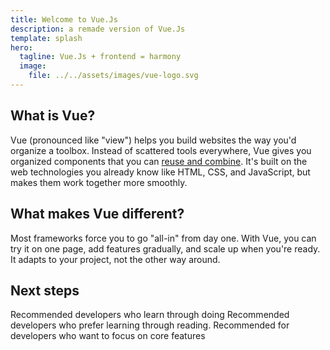 ```yaml
---
title: Welcome to Vue.Js
description: a remade version of Vue.Js
template: splash
hero:
  tagline: Vue.Js + frontend = harmony
  image:
    file: ../../assets/images/vue-logo.svg
---
```



## What is Vue?

Vue (pronounced like "view") helps you build websites the way you'd organize a toolbox. Instead of scattered tools everywhere, Vue gives you organized components that you can [reuse and combine](/guides/quickstart/). It's built on the web technologies you already know like HTML, CSS, and JavaScript, but makes them work together more smoothly.

## What makes Vue different?

Most frameworks force you to go "all-in" from day one. With Vue, you can try it on one page, add features gradually, and scale up when you're ready. It adapts to your project, not the other way around.

## Next steps

<CardGrid stagger>
	<Card title="Try the tutorial" icon="pencil" href="https://vuejs.org/tutorial/#step-1">
	Recommended developers who learn through doing
	</Card>
	<Card title="Read the Guide" icon="add-document" href="">
		Recommended developers who prefer learning through reading. 
	</Card>
	<Card title="Explore our examples" icon="setting" href="https://vuejs.org/examples/#hello-world">
	Recommended for developers who want to focus on core features
	</Card>
</CardGrid>
